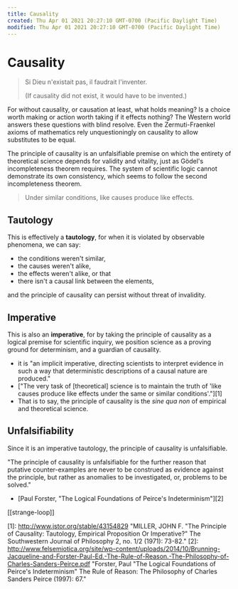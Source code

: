 ```yaml
---
title: Causality
created: Thu Apr 01 2021 20:27:10 GMT-0700 (Pacific Daylight Time)
modified: Thu Apr 01 2021 20:27:10 GMT-0700 (Pacific Daylight Time)
---
```

# Causality

> Si Dieu n'existait pas, il faudrait l'inventer.
>
> (If causality did not exist, it would have to be invented.)

For without causality, or causation at least, what holds meaning? Is a choice worth making or action worth taking if it effects nothing? The Western world answers these questions with blind resolve. Even the Zermuti-Fraenkel axioms of mathematics rely unquestioningly on causality to allow substitutes to be equal.

The principle of causality is an unfalsifiable premise on which the entirety of theoretical science depends for validity and vitality, just as Gödel's incompleteness theorem requires. The system of scientific logic cannot demonstrate its own consistency, which seems to follow the second incompleteness theorem.

> Under similar conditions, like causes produce like effects.

## Tautology

This is effectively a **tautology**, for when it is violated by observable phenomena, we can say:

- the conditions weren't similar,
- the causes weren't alike,
- the effects weren't alike, or that
- there isn't a causal link between the elements,

and the principle of causality can persist without threat of invalidity.

## Imperative

This is also an **imperative**, for by taking the principle of causality as a logical premise for scientific inquiry, we position science as a proving ground for determinism, and a guardian of causality.

- it is "an implicit imperative, directing scientists to interpret evidence in such a way that deterministic descriptions of a causal nature are produced."
- ["The very task of [theoretical] science is to maintain the truth of 'like causes produce like effects under the same or similar conditions'."][1]
- That is to say, the principle of causality is the _sine qua non_ of empirical and theoretical science.

## Unfalsifiability

Since it is an imperative tautology, the principle of causality is unfalsifiable.

"The principle of causality is unfalsifiable for the further reason that putative counter-examples are never to be construed as evidence against the principle, but rather as anomalies to be investigated, or, problems to be solved."

- [Paul Forster, "The Logical Foundations of Peirce's Indeterminism"][2]

[[strange-loop]]

[1]: http://www.jstor.org/stable/43154829 "MILLER, JOHN F. "The Principle of Causality: Tautology, Empirical Proposition Or Imperative?" The Southwestern Journal of Philosophy 2, no. 1/2 (1971): 73-82."
[2]: http://www.felsemiotica.org/site/wp-content/uploads/2014/10/Brunning-Jacqueline-and-Forster-Paul-Ed.-The-Rule-of-Reason.-The-Philosophy-of-Charles-Sanders-Peirce.pdf "Forster, Paul "The Logical Foundations of Peirce's Indeterminism" The Rule of Reason: The Philosophy of Charles Sanders Peirce (1997): 67."
